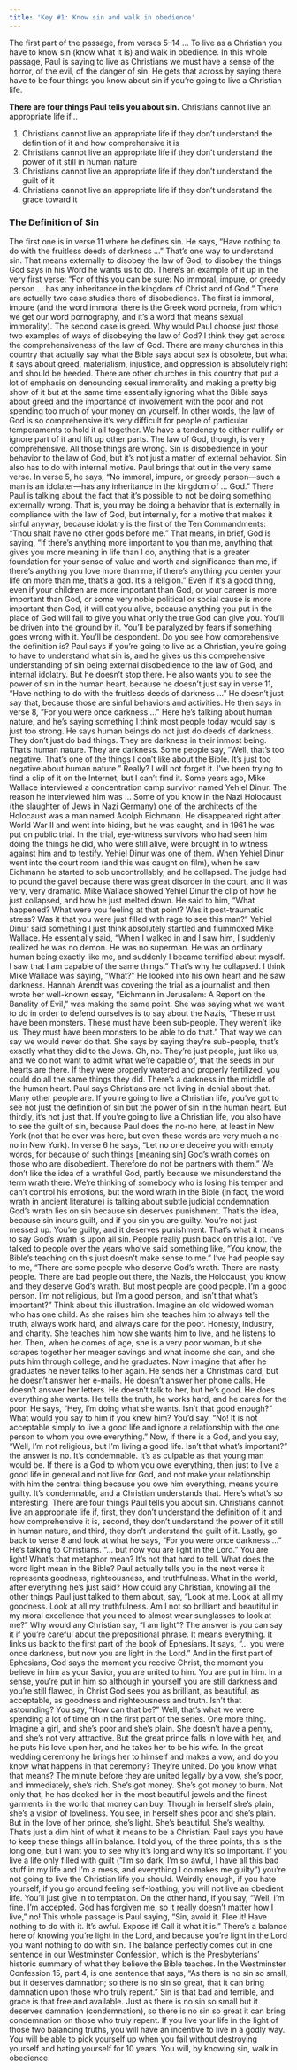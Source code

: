 ```yaml
---
title: 'Key #1: Know sin and walk in obedience'
---
```


The first part of the passage, from verses 5–14 … To live as a Christian you have to know sin (know what it is) and walk in obedience. In this whole passage, Paul is saying to live as Christians we must have a sense of the
horror, of the evil, of the danger of sin.
He gets that across by saying there have to be four things you know about sin if you’re going to live a Christian life.

**There are four things Paul tells you about sin.** Christians cannot live an appropriate life if...

1. Christians cannot live an appropriate life if they don’t understand the definition of it and how comprehensive it is
2. Christians cannot live an appropriate life if they don’t understand the power of it still in human nature
3. Christians cannot live an appropriate life if they don’t understand the guilt of it
4. Christians cannot live an appropriate life if they don’t understand the grace toward it

### The Definition of Sin

The first one is in verse 11 where he defines sin. He says, “Have nothing to do with the fruitless deeds
of darkness …” That’s one way to understand sin. That means externally to disobey the law of God, to disobey the things God says in his Word he wants us to do.
There’s an example of it up in the very first verse: “For of this you can
be sure: No immoral, impure, or greedy person … has any inheritance in the
kingdom of Christ and of God.” There are actually two case studies there of
disobedience. The first is immoral, impure (and the word immoral there is
the Greek word porneia, from which we get our word pornography, and it’s
a word that means sexual immorality).
The second case is greed. Why would Paul choose just those two
examples of ways of disobeying the law of God? I think they get across the
comprehensiveness of the law of God. There are many churches in this
country that actually say what the Bible says about sex is obsolete, but what
it says about greed, materialism, injustice, and oppression is absolutely right
and should be heeded.
There are other churches in this country that put a lot of emphasis on
denouncing sexual immorality and making a pretty big show of it but at the
same time essentially ignoring what the Bible says about greed and the
importance of involvement with the poor and not spending too much of
your money on yourself.
In other words, the law of God is so comprehensive it’s very difficult for
people of particular temperaments to hold it all together. We have a
tendency to either nullify or ignore part of it and lift up other parts. The law
of God, though, is very comprehensive. All those things are wrong. Sin is
disobedience in your behavior to the law of God, but it’s not just a matter of
external behavior. Sin also has to do with internal motive. Paul brings that
out in the very same verse.
In verse 5, he says, “No immoral, impure, or greedy person—such a man
is an idolater—has any inheritance in the kingdom of … God.” There Paul
is talking about the fact that it’s possible to not be doing something
externally wrong. That is, you may be doing a behavior that is externally in
compliance with the law of God, but internally, for a motive that makes it
sinful anyway, because idolatry is the first of the Ten Commandments:
“Thou shalt have no other gods before me.”
That means, in brief, God is saying, “If there’s anything more important
to you than me, anything that gives you more meaning in life than I do,
anything that is a greater foundation for your sense of value and worth and
significance than me, if there’s anything you love more than me, if there’s
anything you center your life on more than me, that’s a god. It’s a religion.”
Even if it’s a good thing, even if your children are more important than
God, or your career is more important than God, or some very noble
political or social cause is more important than God, it will eat you alive,
because anything you put in the place of God will fail to give you what only
the true God can give you. You’ll be driven into the ground by it. You’ll be
paralyzed by fears if something goes wrong with it. You’ll be despondent.
Do you see how comprehensive the definition is? Paul says if you’re
going to live as a Christian, you’re going to have to understand what sin is,
and he gives us this comprehensive understanding of sin being external
disobedience to the law of God, and internal idolatry. But he doesn’t stop
there.
He also wants you to see the power of sin in the human heart, because he
doesn’t just say in verse 11, “Have nothing to do with the fruitless deeds of
darkness …” He doesn’t just say that, because those are sinful behaviors
and activities. He then says in verse 8, “For you were once darkness …”
Here he’s talking about human nature, and he’s saying something I think
most people today would say is just too strong.
He says human beings do not just do deeds of darkness. They don’t just
do bad things. They are darkness in their inmost being. That’s human
nature. They are darkness. Some people say, “Well, that’s too negative.
That’s one of the things I don’t like about the Bible. It’s just too negative
about human nature.” Really?
I will not forget it. I’ve been trying to find a clip of it on the Internet, but
I can’t find it. Some years ago, Mike Wallace interviewed a concentration
camp survivor named Yehiel Dinur. The reason he interviewed him was …
Some of you know in the Nazi Holocaust (the slaughter of Jews in Nazi
Germany) one of the architects of the Holocaust was a man named Adolph
Eichmann. He disappeared right after World War II and went into hiding,
but he was caught, and in 1961 he was put on public trial.
In the trial, eye-witness survivors who had seen him doing the things he
did, who were still alive, were brought in to witness against him and to
testify. Yehiel Dinur was one of them. When Yehiel Dinur went into the
court room (and this was caught on film), when he saw Eichmann he started
to sob uncontrollably, and he collapsed. The judge had to pound the gavel
because there was great disorder in the court, and it was very, very
dramatic.
Mike Wallace showed Yehiel Dinur the clip of how he just collapsed,
and how he just melted down. He said to him, “What happened? What were
you feeling at that point? Was it post-traumatic stress? Was it that you were
just filled with rage to see this man?” Yehiel Dinur said something I just
think absolutely startled and flummoxed Mike Wallace.
He essentially said, “When I walked in and I saw him, I suddenly
realized he was no demon. He was no superman. He was an ordinary human
being exactly like me, and suddenly I became terrified about myself. I saw
that I am capable of the same things.” That’s why he collapsed. I think
Mike Wallace was saying, “What?” He looked into his own heart and he
saw darkness.
Hannah Arendt was covering the trial as a journalist and then wrote her
well-known essay, “Eichmann in Jerusalem: A Report on the Banality of
Evil,” was making the same point. She was saying what we want to do in
order to defend ourselves is to say about the Nazis, “These must have been
monsters. These must have been sub-people. They weren’t like us. They
must have been monsters to be able to do that.” That way we can say we
would never do that.
She says by saying they’re sub-people, that’s exactly what they did to the
Jews. Oh, no. They’re just people, just like us, and we do not want to admit
what we’re capable of, that the seeds in our hearts are there. If they were
properly watered and properly fertilized, you could do all the same things
they did. There’s a darkness in the middle of the human heart. Paul says
Christians are not living in denial about that. Many other people are. If
you’re going to live a Christian life, you’ve got to see not just the definition
of sin but the power of sin in the human heart.
But thirdly, it’s not just that. If you’re going to live a Christian life, you
also have to see the guilt of sin, because Paul does the no-no here, at least in
New York (not that he ever was here, but even these words are very much a
no-no in New York). In verse 6 he says, “Let no one deceive you with
empty words, for because of such things \[meaning sin] God’s wrath comes
on those who are disobedient. Therefore do not be partners with them.”
We don’t like the idea of a wrathful God, partly because we
misunderstand the term wrath there. We’re thinking of somebody who is
losing his temper and can’t control his emotions, but the word wrath in the
Bible (in fact, the word wrath in ancient literature) is talking about subtle
judicial condemnation. God’s wrath lies on sin because sin deserves
punishment. That’s the idea, because sin incurs guilt, and if you sin you are
guilty. You’re not just messed up. You’re guilty, and it deserves punishment.
That’s what it means to say God’s wrath is upon all sin.
People really push back on this a lot. I’ve talked to people over the years
who’ve said something like, “You know, the Bible’s teaching on this just
doesn’t make sense to me.” I’ve had people say to me, “There are some
people who deserve God’s wrath. There are nasty people. There are bad
people out there, the Nazis, the Holocaust, you know, and they deserve
God’s wrath. But most people are good people. I’m a good person. I’m not
religious, but I’m a good person, and isn’t that what’s important?”
Think about this illustration. Imagine an old widowed woman who has
one child. As she raises him she teaches him to always tell the truth, always
work hard, and always care for the poor. Honesty, industry, and charity. She
teaches him how she wants him to live, and he listens to her. Then, when he
comes of age, she is a very poor woman, but she scrapes together her
meager savings and what income she can, and she puts him through college,
and he graduates.
Now imagine that after he graduates he never talks to her again. He
sends her a Christmas card, but he doesn’t answer her e-mails. He doesn’t
answer her phone calls. He doesn’t answer her letters. He doesn’t talk to
her, but he’s good. He does everything she wants. He tells the truth, he
works hard, and he cares for the poor. He says, “Hey, I’m doing what she
wants. Isn’t that good enough?”
What would you say to him if you knew him? You’d say, “No! It is not
acceptable simply to live a good life and ignore a relationship with the one
person to whom you owe everything.” Now, if there is a God, and you say,
“Well, I’m not religious, but I’m living a good life. Isn’t that what’s
important?” the answer is no.
It’s condemnable. It’s as culpable as that young man would be. If there is
a God to whom you owe everything, then just to live a good life in general
and not live for God, and not make your relationship with him the central
thing because you owe him everything, means you’re guilty. It’s
condemnable, and a Christian understands that.
Here’s what’s so interesting. There are four things Paul tells you about
sin. Christians cannot live an appropriate life if, first, they don’t understand
the definition of it and how comprehensive it is, second, they don’t
understand the power of it still in human nature, and third, they don’t
understand the guilt of it.
Lastly, go back to verse 8 and look at what he says, “For you were once
darkness …” He’s talking to Christians. “… but now you are light in the
Lord.” You are light! What’s that metaphor mean? It’s not that hard to tell.
What does the word light mean in the Bible? Paul actually tells you in the
next verse it represents goodness, righteousness, and truthfulness.
What in the world, after everything he’s just said? How could any
Christian, knowing all the other things Paul just talked to them about, say,
“Look at me. Look at all my goodness. Look at all my truthfulness. Am I
not so brilliant and beautiful in my moral excellence that you need to almost
wear sunglasses to look at me?” Why would any Christian say, “I am
light”?
The answer is you can say it if you’re careful about the prepositional
phrase. It means everything. It links us back to the first part of the book of
Ephesians. It says, “… you were once darkness, but now you are light in the
Lord.” And in the first part of Ephesians, God says the moment you receive
Christ, the moment you believe in him as your Savior, you are united to
him. You are put in him.
In a sense, you’re put in him so although in yourself you are still
darkness and you’re still flawed, in Christ God sees you as brilliant, as
beautiful, as acceptable, as goodness and righteousness and truth. Isn’t that
astounding? You say, “How can that be?” Well, that’s what we were
spending a lot of time on in the first part of the series.
One more thing. Imagine a girl, and she’s poor and she’s plain. She
doesn’t have a penny, and she’s not very attractive. But the great prince falls
in love with her, and he puts his love upon her, and he takes her to be his
wife. In the great wedding ceremony he brings her to himself and makes a
vow, and do you know what happens in that ceremony?
They’re united. Do you know what that means? The minute before they
are united legally by a vow, she’s poor, and immediately, she’s rich. She’s
got money. She’s got money to burn. Not only that, he has decked her in the
most beautiful jewels and the finest garments in the world that money can
buy. Though in herself she’s plain, she’s a vision of loveliness.
You see, in herself she’s poor and she’s plain. But in the love of her
prince, she’s light. She’s beautiful. She’s wealthy. That’s just a dim hint of
what it means to be a Christian. Paul says you have to keep these things all
in balance. I told you, of the three points, this is the long one, but I want
you to see why it’s long and why it’s so important.
If you live a life only filled with guilt (“I’m so dark, I’m so awful, I have
all this bad stuff in my life and I’m a mess, and everything I do makes me
guilty”) you’re not going to live the Christian life you should. Weirdly
enough, if you hate yourself, if you go around feeling self-loathing, you will
not live an obedient life. You’ll just give in to temptation.
On the other hand, if you say, “Well, I’m fine. I’m accepted. God has
forgiven me, so it really doesn’t matter how I live,” no! This whole passage
is Paul saying, “Sin, avoid it. Flee it! Have nothing to do with it. It’s awful.
Expose it! Call it what it is.” There’s a balance here of knowing you’re light
in the Lord, and because you’re light in the Lord you want nothing to do
with sin.
The balance perfectly comes out in one sentence in our Westminster
Confession, which is the Presbyterians’ historic summary of what they
believe the Bible teaches. In the Westminster Confession 15, part 4, is one
sentence that says, “As there is no sin so small, but it deserves damnation;
so there is no sin so great, that it can bring damnation upon those who truly
repent.”
Sin is that bad and terrible, and grace is that free and available. Just as
there is no sin so small but it deserves damnation (condemnation), so there
is no sin so great it can bring condemnation on those who truly repent. If
you live your life in the light of those two balancing truths, you will have an
incentive to live in a godly way. You will be able to pick yourself up when
you fail without destroying yourself and hating yourself for 10 years. You
will, by knowing sin, walk in obedience.
